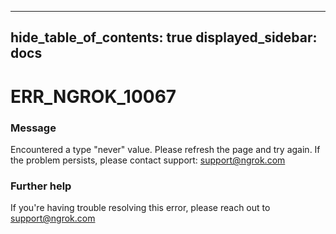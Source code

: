 

---
hide_table_of_contents: true
displayed_sidebar: docs
---


# ERR_NGROK_10067

### Message
Encountered a type "never" value. Please refresh the page and try again. If the problem persists, please contact support: support@ngrok.com

<ErrorDetails error="err_ngrok_10067" />



### Further help
If you're having trouble resolving this error, please reach out to [support@ngrok.com](mailto:support@ngrok.com?subject=Help%20with%20ERR_NGROK_10067)


